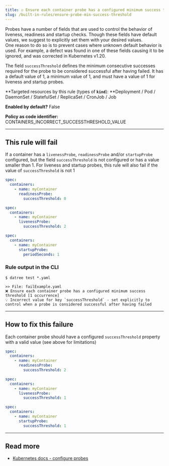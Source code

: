 ```yaml
---
title: ☑️ Ensure each container probe has a configured minimum success threshold
slug: /built-in-rules/ensure-probe-min-success-threshold
---
```


Probes have a number of fields that are used to control the behavior of liveness, readiness and startup checks. Though these fields have default values, we suggest to explicitly set them with your desired values.  
One reason to do so is to prevent cases where unknown default behavior is used. For example, a defect was found in one of these fields causing it to be ignored, and was corrected in Kubernetes v1.20.  

The field `successThreshold` defines the minimum consecutive successes required for the probe to be considered successful after having failed. It has a default value of 1, a minimum value of 1, and must have a value of 1 for liveness and startup probes.

**Targeted resources by this rule (types of **`kind`**): **Deployment / Pod / DaemonSet / StatefulSet / ReplicaSet / CronJob / Job

**Enabled by default?** False

**Policy as code identifier:** CONTAINERS_INCORRECT_SUCCESSTHRESHOLD_VALUE

---

## This rule will fail

If a container has a `livenessProbe`, `readinessProbe` and/or `startupProbe` configured, but the field `successThreshold` is not configured or has a value smaller than 1. For liveness and startup probes, this rule will also fail if the value of `successThreshold` is not 1

```yaml
spec:
  containers:
    - name: myContainer
      readinessProbe:
        successThreshold: 0
```
```yaml
spec:
  containers:
    - name: myContainer
      livenessProbe:
        successThreshold: 2
```
```yaml
spec:
  containers:
    - name: myContainer
      startupProbe:
        periodSeconds: 1
```

### Rule output in the CLI

```terminal
$ datree test *.yaml

>> File: failExample.yaml
❌ Ensure each container probe has a configured minimum success threshold [1 occurrence]
💡 Incorrect value for key `successThreshold` - set explicitly to control when a probe is considered successful after having failed
```

---

## How to fix this failure

Each container probe should have a configured `successThreshold` property with a valid value (see above for limitations)

```yaml
spec:
  containers:
    - name: myContainer
      readinessProbe:
        successThreshold: 2
```
```yaml
spec:
  containers:
    - name: myContainer
      livenessProbe:
        successThreshold: 1
```
```yaml
spec:
  containers:
    - name: myContainer
      startupProbe:
        successThreshold: 1
```

---

## Read more

- [Kubernetes docs - configure probes](https://kubernetes.io/docs/tasks/configure-pod-container/configure-liveness-readiness-startup-probes/#configure-probes)